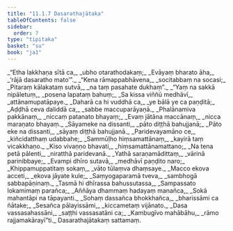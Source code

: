 ```yaml
---
title: "11.1.7 Dasarathajātaka"
tableOfContents: false
sidebar:
  order: 7
type: "tipitaka"
basket: "su"
book: "ja1"
---
```



<DynamicBreadcrumb />

<Division number="84" book="ja1" bookNo="22" page="82">

<Paragraph number="2196" type="verses" book="ja1">
_“Etha lakkhaṇa sītā ca,_  
_ubho otarathodakaṃ;_  
_Evāyaṃ bharato āha,_  
_‘rājā dasaratho mato’”._  

</Paragraph>

</Division>
<Division number="85" book="ja1" bookNo="22" page="83">

<Paragraph number="2197" type="verses" book="ja1">
_“Kena rāmappabhāvena,_  
_socitabbaṃ na socasi;_  
_Pitaraṃ kālakataṃ sutvā,_  
_na taṃ pasahate dukhaṃ”._  

</Paragraph>

</Division>
<Division number="86" book="ja1" bookNo="22" page="83">

<Paragraph number="2198" type="verses" book="ja1">
_“Yaṃ na sakkā nipāletuṃ,_  
_posena lapataṃ bahuṃ;_  
_Sa kissa viññū medhāvī,_  
_attānamupatāpaye._  

</Paragraph>

</Division>
<Division number="87" book="ja1" bookNo="22" page="83">

<Paragraph number="2199" type="verses" book="ja1">
_Daharā ca hi vuddhā ca,_  
_ye bālā ye ca paṇḍitā;_  
_Aḍḍhā ceva daliddā ca,_  
_sabbe maccuparāyaṇā._  

</Paragraph>

</Division>
<Division number="88" book="ja1" bookNo="22" page="83">

<Paragraph number="2200" type="verses" book="ja1">
_Phalānamiva pakkānaṃ,_  
_niccaṃ patanato bhayaṃ;_  
_Evaṃ jātāna maccānaṃ,_  
_nicca maraṇato bhayaṃ._  

</Paragraph>

</Division>
<Division number="89" book="ja1" bookNo="22" page="83">

<Paragraph number="2201" type="verses" book="ja1">
_Sāyameke na dissanti,_  
_pāto diṭṭhā bahujjanā;_  
_Pāto eke na dissanti,_  
_sāyaṃ diṭṭhā bahujjanā._  

</Paragraph>

</Division>
<Division number="90" book="ja1" bookNo="22" page="83">

<Paragraph number="2202" type="verses" book="ja1">
_Paridevayamāno ce,_  
_kiñcidatthaṃ udabbahe;_  
_Sammūḷho hiṃsamattānaṃ,_  
_kayirā taṃ vicakkhaṇo._  

</Paragraph>

</Division>
<Division number="91" book="ja1" bookNo="22" page="84">

<Paragraph number="2203" type="verses" book="ja1">
_Kiso vivaṇṇo bhavati,_  
_hiṃsamattānamattano;_  
_Na tena petā pālenti,_  
_niratthā paridevanā._  

</Paragraph>

</Division>
<Division number="92" book="ja1" bookNo="22" page="84">

<Paragraph number="2204" type="verses" book="ja1">
_Yathā saraṇamādittaṃ,_  
_vārinā parinibbaye;_  
_Evampi dhīro sutavā,_  
_medhāvī paṇḍito naro;_  
_Khippamuppatitaṃ sokaṃ,_  
_vāto tūlaṃva dhaṃsaye._  

</Paragraph>

</Division>
<Division number="93" book="ja1" bookNo="22" page="84">

<Paragraph number="2205" type="verses" book="ja1">
_Macco ekova acceti,_  
_ekova jāyate kule;_  
_Saṃyogaparamā tveva,_  
_sambhogā sabbapāṇinaṃ._  

</Paragraph>

</Division>
<Division number="94" book="ja1" bookNo="22" page="84">

<Paragraph number="2206" type="verses" book="ja1">
_Tasmā hi dhīrassa bahussutassa,_  
_Sampassato lokamimaṃ parañca;_  
_Aññāya dhammaṃ hadayaṃ manañca,_  
_Sokā mahantāpi na tāpayanti._  

</Paragraph>

</Division>
<Division number="95" book="ja1" bookNo="22" page="84">

<Paragraph number="2207" type="verses" book="ja1">
_Sohaṃ dassañca bhokkhañca,_  
_bharissāmi ca ñātake;_  
_Sesañca pālayissāmi,_  
_kiccametaṃ vijānato._  

</Paragraph>

</Division>
<Division number="96" book="ja1" bookNo="22" page="84">

<Paragraph number="2208" type="verses" book="ja1">
_Dasa vassasahassāni,_  
_saṭṭhi vassasatāni ca;_  
_Kambugīvo mahābāhu,_  
_rāmo rajjamakārayī”ti._  


</Paragraph>
</Division>

<Paragraph number="2209" type="center" book="ja1">
Dasarathajātakaṃ sattamaṃ.
</Paragraph>